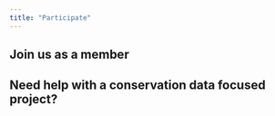 ```yaml
---
title: "Participate"
---
```


## Join us as a member


## Need help with a conservation data focused project?

